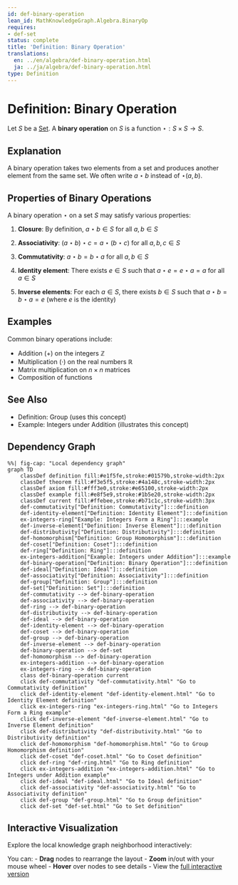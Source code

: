 ```yaml
---
id: def-binary-operation
lean_id: MathKnowledgeGraph.Algebra.BinaryOp
requires:
- def-set
status: complete
title: 'Definition: Binary Operation'
translations:
  en: ../en/algebra/def-binary-operation.html
  ja: ../ja/algebra/def-binary-operation.html
type: Definition
---
```


# Definition: Binary Operation {#def-binary-operation}

Let $S$ be a [Set](../logic-set-theory/def-set.qmd). A **binary operation** on $S$ is a function $\star: S \times S \to S$.

## Explanation

A binary operation takes two elements from a set and produces another element from the same set. We often write $a \star b$ instead of $\star(a, b)$.

## Properties of Binary Operations

A binary operation $\star$ on a set $S$ may satisfy various properties:

1. **Closure**: By definition, $a \star b \in S$ for all $a, b \in S$

2. **Associativity**: $(a \star b) \star c = a \star (b \star c)$ for all $a, b, c \in S$

3. **Commutativity**: $a \star b = b \star a$ for all $a, b \in S$

4. **Identity element**: There exists $e \in S$ such that $a \star e = e \star a = a$ for all $a \in S$

5. **Inverse elements**: For each $a \in S$, there exists $b \in S$ such that $a \star b = b \star a = e$ (where $e$ is the identity)

## Examples

Common binary operations include:

- Addition ($+$) on the integers $\mathbb{Z}$
- Multiplication ($\cdot$) on the real numbers $\mathbb{R}$
- Matrix multiplication on $n \times n$ matrices
- Composition of functions

## See Also

- Definition: Group (uses this concept)
- Example: Integers under Addition (illustrates this concept)

## Dependency Graph

```mermaid
%%| fig-cap: "Local dependency graph"
graph TD
    classDef definition fill:#e1f5fe,stroke:#01579b,stroke-width:2px
    classDef theorem fill:#f3e5f5,stroke:#4a148c,stroke-width:2px
    classDef axiom fill:#fff3e0,stroke:#e65100,stroke-width:2px
    classDef example fill:#e8f5e9,stroke:#1b5e20,stroke-width:2px
    classDef current fill:#ffebee,stroke:#b71c1c,stroke-width:3px
    def-commutativity["Definition: Commutativity"]:::definition
    def-identity-element["Definition: Identity Element"]:::definition
    ex-integers-ring["Example: Integers Form a Ring"]:::example
    def-inverse-element["Definition: Inverse Element"]:::definition
    def-distributivity["Definition: Distributivity"]:::definition
    def-homomorphism["Definition: Group Homomorphism"]:::definition
    def-coset["Definition: Coset"]:::definition
    def-ring["Definition: Ring"]:::definition
    ex-integers-addition["Example: Integers under Addition"]:::example
    def-binary-operation["Definition: Binary Operation"]:::definition
    def-ideal["Definition: Ideal"]:::definition
    def-associativity["Definition: Associativity"]:::definition
    def-group["Definition: Group"]:::definition
    def-set["Definition: Set"]:::definition
    def-commutativity --> def-binary-operation
    def-associativity --> def-binary-operation
    def-ring --> def-binary-operation
    def-distributivity --> def-binary-operation
    def-ideal --> def-binary-operation
    def-identity-element --> def-binary-operation
    def-coset --> def-binary-operation
    def-group --> def-binary-operation
    def-inverse-element --> def-binary-operation
    def-binary-operation --> def-set
    def-homomorphism --> def-binary-operation
    ex-integers-addition --> def-binary-operation
    ex-integers-ring --> def-binary-operation
    class def-binary-operation current
    click def-commutativity "def-commutativity.html" "Go to Commutativity definition"
    click def-identity-element "def-identity-element.html" "Go to Identity Element definition"
    click ex-integers-ring "ex-integers-ring.html" "Go to Integers Form a Ring example"
    click def-inverse-element "def-inverse-element.html" "Go to Inverse Element definition"
    click def-distributivity "def-distributivity.html" "Go to Distributivity definition"
    click def-homomorphism "def-homomorphism.html" "Go to Group Homomorphism definition"
    click def-coset "def-coset.html" "Go to Coset definition"
    click def-ring "def-ring.html" "Go to Ring definition"
    click ex-integers-addition "ex-integers-addition.html" "Go to Integers under Addition example"
    click def-ideal "def-ideal.html" "Go to Ideal definition"
    click def-associativity "def-associativity.html" "Go to Associativity definition"
    click def-group "def-group.html" "Go to Group definition"
    click def-set "def-set.html" "Go to Set definition"
```

## Interactive Visualization

Explore the local knowledge graph neighborhood interactively:

::: {.graph-viz data-id="def-binary-operation" data-width="700" data-height="500"}
:::

You can:
- **Drag** nodes to rearrange the layout
- **Zoom** in/out with your mouse wheel
- **Hover** over nodes to see details
- View the [full interactive version](../../output/interactive/def-binary-operation.html){target="_blank"}
